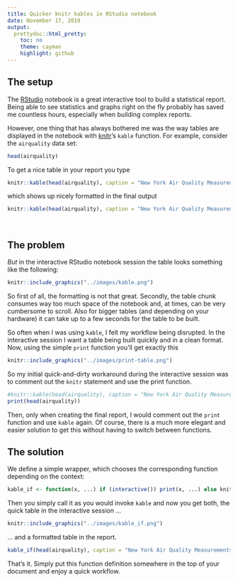 ```yaml
---
title: Quicker knitr kables in RStudio notebook
date: November 17, 2019
output: 
  prettydoc::html_pretty:
    toc: no
    theme: cayman
    highlight: github
---
```


## The setup
The [RStudio](https://rstudio.com/) notebook is a great interactive tool to build a statistical report. Being able to see statistics and graphs right on the fly probably has saved me countless hours, especially when building complex reports.

However, one thing that has always bothered me was the way tables are displayed in the notebook with [knitr](https://CRAN.R-project.org/package=knitr)'s `kable` function. For example, consider the `airquality` data set:
```r
head(airquality)
```

To get a nice table in your report you type
```r
knitr::kable(head(airquality), caption = "New York Air Quality Measurements.")
```
which shows up nicely formatted in the final output
```r
knitr::kable(head(airquality), caption = "New York Air Quality Measurements.")
```

<br>

## The problem
*But* in the interactive RStudio notebook session the table looks something like the following:

```r
knitr::include_graphics("../images/kable.png")
```

So first of all, the formatting is not that great. Secondly, the table chunk consumes way too much space of the notebook and, at times, can be very cumbersome to scroll. Also for bigger tables (and depending on your hardware) it can take up to a few seconds for the table to be built. 

So often when I was using `kable`, I felt my workflow being disrupted. In the interactive session I want a table being built quickly and in a clean format. Now, using the simple `print` function you'll get exactly this

```r
knitr::include_graphics("../images/print-table.png")
```

So my initial quick-and-dirty workaround during the interactive session was to comment out the `knitr` statement and use the print function.
```r
#knitr::kable(head(airquality), caption = "New York Air Quality Measurements.")
print(head(airquality))
```

Then, only when creating the final report, I would comment out the `print` function and use `kable` again. Of course, there is a much more elegant and easier solution to get this without having to switch between functions. 

## The solution
We define a simple wrapper, which chooses the corresponding function depending on the context:
```r
kable_if <- function(x, ...) if (interactive()) print(x, ...) else knitr::kable(x, ...)
```

Then you simply call it as you would invoke `kable` and now you get both, the quick table in the interactive session ...
```r
knitr::include_graphics("../images/kable_if.png")
```

... and a formatted table in the report.
```r
kable_if(head(airquality), caption = "New York Air Quality Measurements.")
```

That's it. Simply put this function definition somewhere in the top of your document and enjoy a quick workflow.
